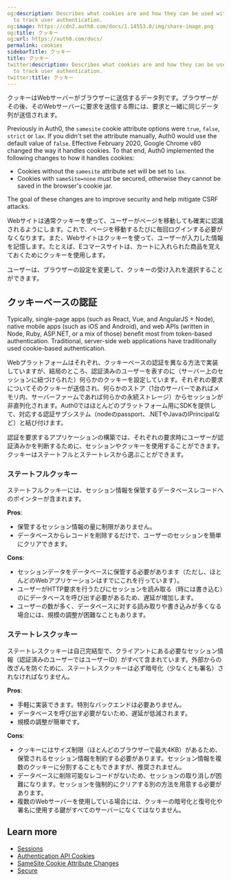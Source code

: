 ```yaml
---
og:description: Describes what cookies are and how they can be used with sessions
  to track user authentication.
og:image: https://cdn2.auth0.com/docs/1.14553.0/img/share-image.png
og:title: クッキー
og:url: https://auth0.com/docs/
permalink: cookies
sidebarTitle: クッキー
title: クッキー
twitter:description: Describes what cookies are and how they can be used with sessions
  to track user authentication.
twitter:title: クッキー
---
```


クッキーはWebサーバーがブラウザーに送信するデータ列です。ブラウザーがその後、そのWebサーバーに要求を送信する際には、要求と一緒に同じデータ列が送信されます。

<Callout icon="file-lines" color="#0EA5E9" iconType="regular">

Previously in Auth0, the `samesite` cookie attribute options were `true`, `false`, `strict` or `lax`. If you didn't set the attribute manually, Auth0 would use the default value of `false`.
Effective February 2020, Google Chrome v80 changed the way it handles cookies. To that end, Auth0 implemented the following changes to how it handles cookies:

* Cookies without the `samesite` attribute set will be set to `lax`.
* Cookies with `sameSite=none` must be secured, otherwise they cannot be saved in the browser's cookie jar.

The goal of these changes are to improve security and help mitigate CSRF attacks.

</Callout>

Webサイトは通常クッキーを使って、ユーザーがページを移動しても確実に認識されるようにします。これで、ページを移動するたびに毎回ログインする必要がなくなります。また、Webサイトはクッキーを使って、ユーザーが入力した情報を記憶します。たとえば、Eコマースサイトは、カートに入れられた商品を覚えておくためにクッキーを使用します。

ユーザーは、ブラウザーの設定を変更して、クッキーの受け入れを選択することができます。

## クッキーベースの認証

Typically, single-page apps (such as React, Vue, and AngularJS + Node), native mobile apps (such as iOS and Android), and web APIs (written in Node, Ruby, ASP.NET, or a mix of those) benefit most from token-based authentication. Traditional, server-side web applications have traditionally used cookie-based authentication.

Webプラットフォームはそれぞれ、クッキーベースの認証を異なる方法で実装していますが、結局のところ、認証済みのユーザーを表すのに（サーバー上のセッションに紐づけられた）何らかのクッキーを設定しています。それぞれの要求についてそのクッキーが送信され、何らかのストア（1台のサーバーであればメモリ内、サーバーファームであれば何らかの永続ストレージ）からセッションが非直列化されます。Auth0ではほとんどのプラットフォーム用にSDKを提供して、対応する認証サブシステム（nodeのpassport、.NETやJavaのIPrincipalなど）と結び付けます。

認証を要求するアプリケーションの構築では、それぞれの要求時にユーザーが認証済みかを判断するために、セッションやクッキーを使用することができます。クッキーはステートフルとステートレスから選ぶことができます。

### ステートフルクッキー

ステートフルクッキーには、セッション情報を保管するデータベースレコードへのポインターが含まれます。

**Pros**:

* 保管するセッション情報の量に制限がありません。
* データベースからレコードを削除するだけで、ユーザーのセッションを簡単にクリアできます。

**Cons**:

* セッションデータをデータベースに保管する必要があります（ただし、ほとんどのWebアプリケーションはすでにこれを行っています）。
* ユーザーがHTTP要求を行うたびにセッションを読み取る（時には書き込む）のにデータベースを呼び出す必要があるため、遅延が増加します。
* ユーザーの数が多く、データベースに対する読み取りや書き込みが多くなる場合には、規模の調整が困難なこともあります。

### ステートレスクッキー

ステートレスクッキーは自己完結型で、クライアントにある必要なセッション情報（認証済みのユーザーではユーザーID）がすべて含まれています。外部からの改ざんを防ぐために、ステートレスクッキーは必ず暗号化（少なくとも署名）されなければなりません。

**Pros**:

* 手軽に実装できます。特別なバックエンドは必要ありません。
* データベースを呼び出す必要がないため、遅延が低減されます。
* 規模の調整が簡単です。

**Cons**:

* クッキーにはサイズ制限（ほとんどのブラウザーで最大4KB）があるため、保管されるセッション情報を制約する必要があります。セッション情報を複数のクッキーに分割することもできますが、推奨されません。
* データベースに削除可能なレコードがないため、セッションの取り消しが困難になります。セッションを強制的にクリアする別の方法を用意する必要があります。
* 複数のWebサーバーを使用している場合には、クッキーの暗号化と復号化や署名に使用する鍵がすべてのサーバーになくてはなりません。

## Learn more

* [Sessions](/docs/manage-users/sessions)
* [Authentication API Cookies](/docs/manage-users/cookies/authentication-api-cookies)
* [SameSite Cookie Attribute Changes](/docs/manage-users/cookies/samesite-cookie-attribute-changes)
* [Secure](/docs/secure)